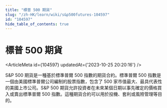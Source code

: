 ```yaml
---
title: "標普 500 期貨"
slug: "/zh-HK/learn/wiki/s&p500futures-104597"
id: "104597"
hide_table_of_contents: true
---
```



<Breadcrumbs current="標普 500 期貨" />

# 標普 500 期貨

<ArticleMeta id={104597} updatedAt={'2023-10-25 20:20:16'} />
<div className='border-solid border-b border-t-0 my-4 border-[var(--ifm-color-gray-300)]' />

S&P 500 期貨是一種基於標準普爾 500 指數的期貨合約。標準普爾 500 指數是一個由美國標準普爾公司編制的股票指數，包含了 500 家市值最大、最具代表性的美國上市公司。S&P 500 期貨允許投資者在未來某個日期以事先確定的價格買入或賣出標準普爾 500 指數。這種期貨合約可以用於投機、套利或風險管理等目的。
